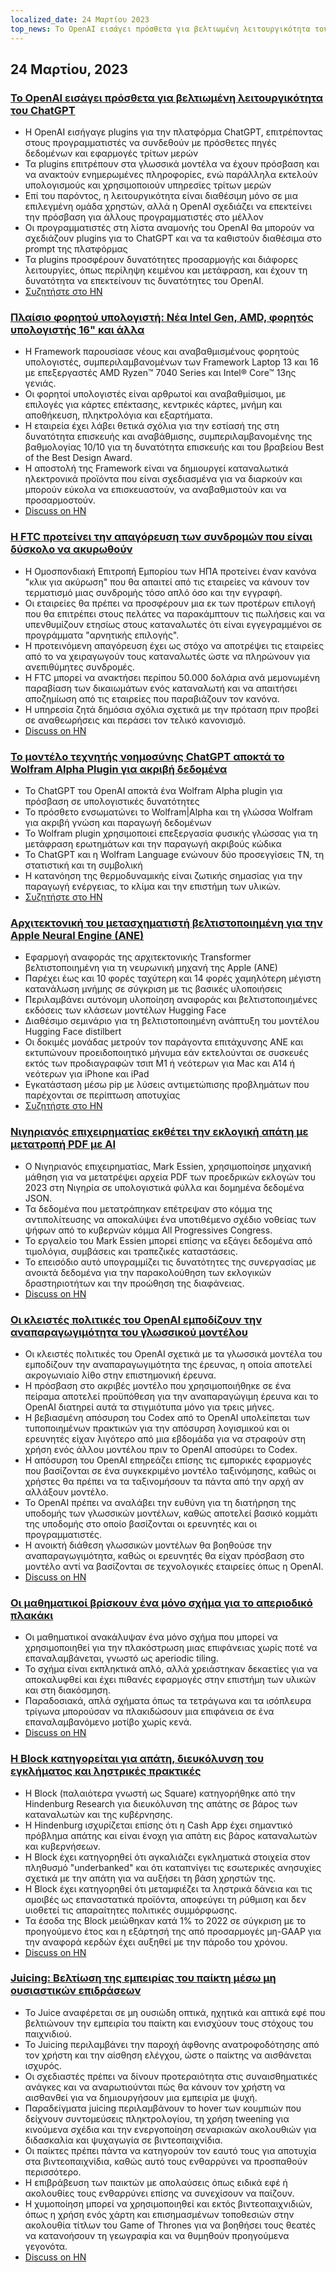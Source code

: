```yaml
---
localized_date: 24 Μαρτίου 2023
top_news: Το OpenAI εισάγει πρόσθετα για βελτιωμένη λειτουργικότητα του ChatGPT
---
```




<CallToAction />

<Steps>

## 24 Μαρτίου, 2023

### [Το OpenAI εισάγει πρόσθετα για βελτιωμένη λειτουργικότητα του ChatGPT](https://openai.com/blog/chatgpt-plugins)

- Η OpenAI εισήγαγε plugins για την πλατφόρμα ChatGPT, επιτρέποντας στους προγραμματιστές να συνδεθούν με πρόσθετες πηγές δεδομένων και εφαρμογές τρίτων μερών
- Τα plugins επιτρέπουν στα γλωσσικά μοντέλα να έχουν πρόσβαση και να ανακτούν ενημερωμένες πληροφορίες, ενώ παράλληλα εκτελούν υπολογισμούς και χρησιμοποιούν υπηρεσίες τρίτων μερών
- Επί του παρόντος, η λειτουργικότητα είναι διαθέσιμη μόνο σε μια επιλεγμένη ομάδα χρηστών, αλλά η OpenAI σχεδιάζει να επεκτείνει την πρόσβαση για άλλους προγραμματιστές στο μέλλον
- Οι προγραμματιστές στη λίστα αναμονής του OpenAI θα μπορούν να σχεδιάζουν plugins για το ChatGPT και να τα καθιστούν διαθέσιμα στο prompt της πλατφόρμας
- Τα plugins προσφέρουν δυνατότητες προσαρμογής και διάφορες λειτουργίες, όπως περίληψη κειμένου και μετάφραση, και έχουν τη δυνατότητα να επεκτείνουν τις δυνατότητες του OpenAI.
- [Συζητήστε στο HN](http://news.ycombinator.com/item?id=35277677)

### [Πλαίσιο φορητού υπολογιστή: Νέα Intel Gen, AMD, φορητός υπολογιστής 16" και άλλα](https://frame.work/)

- Η Framework παρουσίασε νέους και αναβαθμισμένους φορητούς υπολογιστές, συμπεριλαμβανομένων των Framework Laptop 13 και 16 με επεξεργαστές AMD Ryzen™ 7040 Series και Intel® Core™ 13ης γενιάς.
- Οι φορητοί υπολογιστές είναι αρθρωτοί και αναβαθμίσιμοι, με επιλογές για κάρτες επέκτασης, κεντρικές κάρτες, μνήμη και αποθήκευση, πληκτρολόγια και εξαρτήματα.
- Η εταιρεία έχει λάβει θετικά σχόλια για την εστίασή της στη δυνατότητα επισκευής και αναβάθμισης, συμπεριλαμβανομένης της βαθμολογίας 10/10 για τη δυνατότητα επισκευής και του βραβείου Best of the Best Design Award.
- Η αποστολή της Framework είναι να δημιουργεί καταναλωτικά ηλεκτρονικά προϊόντα που είναι σχεδιασμένα για να διαρκούν και μπορούν εύκολα να επισκευαστούν, να αναβαθμιστούν και να προσαρμοστούν.
- [Discuss on HN](http://news.ycombinator.com/item?id=35277660)

### [Η FTC προτείνει την απαγόρευση των συνδρομών που είναι δύσκολο να ακυρωθούν](https://www.theverge.com/2023/3/23/23652373/ftc-click-to-cancel-subscription-service-dark-patterns-ban)

- Η Ομοσπονδιακή Επιτροπή Εμπορίου των ΗΠΑ προτείνει έναν κανόνα "κλικ για ακύρωση" που θα απαιτεί από τις εταιρείες να κάνουν τον τερματισμό μιας συνδρομής τόσο απλό όσο και την εγγραφή.
- Οι εταιρείες θα πρέπει να προσφέρουν μια εκ των προτέρων επιλογή που θα επιτρέπει στους πελάτες να παρακάμπτουν τις πωλήσεις και να υπενθυμίζουν ετησίως στους καταναλωτές ότι είναι εγγεγραμμένοι σε προγράμματα "αρνητικής επιλογής".
- Η προτεινόμενη απαγόρευση έχει ως στόχο να αποτρέψει τις εταιρείες από το να χειραγωγούν τους καταναλωτές ώστε να πληρώνουν για ανεπιθύμητες συνδρομές.
- Η FTC μπορεί να ανακτήσει περίπου 50.000 δολάρια ανά μεμονωμένη παραβίαση των δικαιωμάτων ενός καταναλωτή και να απαιτήσει αποζημίωση από τις εταιρείες που παραβιάζουν τον κανόνα.
- Η υπηρεσία ζητά δημόσια σχόλια σχετικά με την πρόταση πριν προβεί σε αναθεωρήσεις και περάσει τον τελικό κανονισμό.
- [Discuss on HN](http://news.ycombinator.com/item?id=35274519)

### [Το μοντέλο τεχνητής νοημοσύνης ChatGPT αποκτά το Wolfram Alpha Plugin για ακριβή δεδομένα](https://writings.stephenwolfram.com/2023/03/chatgpt-gets-its-wolfram-superpowers/)

- Το ChatGPT του OpenAI αποκτά ένα Wolfram Alpha plugin για πρόσβαση σε υπολογιστικές δυνατότητες
- Το πρόσθετο ενσωματώνει το Wolfram|Alpha και τη γλώσσα Wolfram για ακριβή γνώση και παραγωγή δεδομένων
- Το Wolfram plugin χρησιμοποιεί επεξεργασία φυσικής γλώσσας για τη μετάφραση ερωτημάτων και την παραγωγή ακριβούς κώδικα
- Το ChatGPT και η Wolfram Language ενώνουν δύο προσεγγίσεις ΤΝ, τη στατιστική και τη συμβολική
- Η κατανόηση της θερμοδυναμικής είναι ζωτικής σημασίας για την παραγωγή ενέργειας, το κλίμα και την επιστήμη των υλικών.
- [Συζητήστε στο HN](http://news.ycombinator.com/item?id=35277925)

### [Αρχιτεκτονική του μετασχηματιστή βελτιστοποιημένη για την Apple Neural Engine (ANE)](https://github.com/apple/ml-ane-transformers)

- Εφαρμογή αναφοράς της αρχιτεκτονικής Transformer βελτιστοποιημένη για τη νευρωνική μηχανή της Apple (ANE)
- Παρέχει έως και 10 φορές ταχύτερη και 14 φορές χαμηλότερη μέγιστη κατανάλωση μνήμης σε σύγκριση με τις βασικές υλοποιήσεις
- Περιλαμβάνει αυτόνομη υλοποίηση αναφοράς και βελτιστοποιημένες εκδόσεις των κλάσεων μοντέλων Hugging Face
- Διαθέσιμο σεμινάριο για τη βελτιστοποιημένη ανάπτυξη του μοντέλου Hugging Face distilbert
- Οι δοκιμές μονάδας μετρούν τον παράγοντα επιτάχυνσης ANE και εκτυπώνουν προειδοποιητικό μήνυμα εάν εκτελούνται σε συσκευές εκτός των προδιαγραφών τσιπ M1 ή νεότερων για Mac και A14 ή νεότερων για iPhone και iPad
- Εγκατάσταση μέσω pip με λύσεις αντιμετώπισης προβλημάτων που παρέχονται σε περίπτωση αποτυχίας
- [Συζητήστε στο HN](http://news.ycombinator.com/item?id=35282325)

### [Νιγηριανός επιχειρηματίας εκθέτει την εκλογική απάτη με μετατροπή PDF με AI](https://markessien.com/posts/drama_of_transcription/)

- Ο Νιγηριανός επιχειρηματίας, Mark Essien, χρησιμοποίησε μηχανική μάθηση για να μετατρέψει αρχεία PDF των προεδρικών εκλογών του 2023 στη Νιγηρία σε υπολογιστικά φύλλα και δομημένα δεδομένα JSON.
- Τα δεδομένα που μετατράπηκαν επέτρεψαν στο κόμμα της αντιπολίτευσης να αποκαλύψει ένα υποτιθέμενο σχέδιο νοθείας των ψήφων από το κυβερνών κόμμα All Progressives Congress.
- Το εργαλείο του Mark Essien μπορεί επίσης να εξάγει δεδομένα από τιμολόγια, συμβάσεις και τραπεζικές καταστάσεις.
- Το επεισόδιο αυτό υπογραμμίζει τις δυνατότητες της συνεργασίας με ανοικτά δεδομένα για την παρακολούθηση των εκλογικών δραστηριοτήτων και την προώθηση της διαφάνειας.
- [Discuss on HN](http://news.ycombinator.com/item?id=35272227)

### [Οι κλειστές πολιτικές του OpenAI εμποδίζουν την αναπαραγωγιμότητα του γλωσσικού μοντέλου](https://aisnakeoil.substack.com/p/openais-policies-hinder-reproducible)

- Οι κλειστές πολιτικές του OpenAI σχετικά με τα γλωσσικά μοντέλα του εμποδίζουν την αναπαραγωγιμότητα της έρευνας, η οποία αποτελεί ακρογωνιαίο λίθο στην επιστημονική έρευνα.
- Η πρόσβαση στο ακριβές μοντέλο που χρησιμοποιήθηκε σε ένα πείραμα αποτελεί προϋπόθεση για την αναπαραγώγιμη έρευνα και το OpenAI διατηρεί αυτά τα στιγμιότυπα μόνο για τρεις μήνες.
- Η βεβιασμένη απόσυρση του Codex από το OpenAI υπολείπεται των τυποποιημένων πρακτικών για την απόσυρση λογισμικού και οι ερευνητές είχαν λιγότερο από μια εβδομάδα για να στραφούν στη χρήση ενός άλλου μοντέλου πριν το OpenAI αποσύρει το Codex.
- Η απόσυρση του OpenAI επηρεάζει επίσης τις εμπορικές εφαρμογές που βασίζονται σε ένα συγκεκριμένο μοντέλο ταξινόμησης, καθώς οι χρήστες θα πρέπει να τα ταξινομήσουν τα πάντα από την αρχή αν αλλάξουν μοντέλο.
- Το OpenAI πρέπει να αναλάβει την ευθύνη για τη διατήρηση της υποδομής των γλωσσικών μοντέλων, καθώς αποτελεί βασικό κομμάτι της υποδομής στο οποίο βασίζονται οι ερευνητές και οι προγραμματιστές.
- Η ανοικτή διάθεση γλωσσικών μοντέλων θα βοηθούσε την αναπαραγωγιμότητα, καθώς οι ερευνητές θα είχαν πρόσβαση στο μοντέλο αντί να βασίζονται σε τεχνολογικές εταιρείες όπως η OpenAI.
- [Discuss on HN](http://news.ycombinator.com/item?id=35269304)

### [Οι μαθηματικοί βρίσκουν ένα μόνο σχήμα για το απεριοδικό πλακάκι](https://www.newscientist.com/article/2365363-mathematicians-discover-shape-that-can-tile-a-wall-and-never-repeat/)

- Οι μαθηματικοί ανακάλυψαν ένα μόνο σχήμα που μπορεί να χρησιμοποιηθεί για την πλακόστρωση μιας επιφάνειας χωρίς ποτέ να επαναλαμβάνεται, γνωστό ως aperiodic tiling.
- Το σχήμα είναι εκπληκτικά απλό, αλλά χρειάστηκαν δεκαετίες για να αποκαλυφθεί και έχει πιθανές εφαρμογές στην επιστήμη των υλικών και στη διακόσμηση.
- Παραδοσιακά, απλά σχήματα όπως τα τετράγωνα και τα ισόπλευρα τρίγωνα μπορούσαν να πλακιδώσουν μια επιφάνεια σε ένα επαναλαμβανόμενο μοτίβο χωρίς κενά.
- [Discuss on HN](http://news.ycombinator.com/item?id=35273707)

### [Η Block κατηγορείται για απάτη, διευκόλυνση του εγκλήματος και ληστρικές πρακτικές](https://hindenburgresearch.com/block/)

- Η Block (παλαιότερα γνωστή ως Square) κατηγορήθηκε από την Hindenburg Research για διευκόλυνση της απάτης σε βάρος των καταναλωτών και της κυβέρνησης.
- Η Hindenburg ισχυρίζεται επίσης ότι η Cash App έχει σημαντικό πρόβλημα απάτης και είναι ένοχη για απάτη εις βάρος καταναλωτών και κυβερνήσεων.
- Η Block έχει κατηγορηθεί ότι αγκαλιάζει εγκληματικά στοιχεία στον πληθυσμό "underbanked" και ότι καταπνίγει τις εσωτερικές ανησυχίες σχετικά με την απάτη για να αυξήσει τη βάση χρηστών της.
- Η Block έχει κατηγορηθεί ότι μεταμφιέζει τα ληστρικά δάνεια και τις αμοιβές ως επαναστατικά προϊόντα, αποφεύγει τη ρύθμιση και δεν υιοθετεί τις απαραίτητες πολιτικές συμμόρφωσης.
- Τα έσοδα της Block μειώθηκαν κατά 1% το 2022 σε σύγκριση με το προηγούμενο έτος και η εξάρτησή της από προσαρμογές μη-GAAP για την αναφορά κερδών έχει αυξηθεί με την πάροδο του χρόνου.
- [Discuss on HN](http://news.ycombinator.com/item?id=35273782)

### [Juicing: Βελτίωση της εμπειρίας του παίκτη μέσω μη ουσιαστικών επιδράσεων](https://garden.bradwoods.io/notes/design/juice)

- Το Juice αναφέρεται σε μη ουσιώδη οπτικά, ηχητικά και απτικά εφέ που βελτιώνουν την εμπειρία του παίκτη και ενισχύουν τους στόχους του παιχνιδιού.
- Το Juicing περιλαμβάνει την παροχή άφθονης ανατροφοδότησης από τον χρήστη και την αίσθηση ελέγχου, ώστε ο παίκτης να αισθάνεται ισχυρός.
- Οι σχεδιαστές πρέπει να δίνουν προτεραιότητα στις συναισθηματικές ανάγκες και να αναρωτιούνται πώς θα κάνουν τον χρήστη να αισθανθεί για να δημιουργήσουν μια εμπειρία με ψυχή.
- Παραδείγματα juicing περιλαμβάνουν το hover των κουμπιών που δείχνουν συντομεύσεις πληκτρολογίου, τη χρήση tweening για κινούμενα σχέδια και την ενεργοποίηση σεναριακών ακολουθιών για διδασκαλία και ψυχαγωγία σε βιντεοπαιχνίδια.
- Οι παίκτες πρέπει πάντα να κατηγορούν τον εαυτό τους για αποτυχία στα βιντεοπαιχνίδια, καθώς αυτό τους ενθαρρύνει να προσπαθούν περισσότερο.
- Η επιβράβευση των παικτών με απολαύσεις όπως ειδικά εφέ ή ακολουθίες τους ενθαρρύνει επίσης να συνεχίσουν να παίζουν.
- Η χυμοποίηση μπορεί να χρησιμοποιηθεί και εκτός βιντεοπαιχνιδιών, όπως η χρήση ενός χάρτη και επισημασμένων τοποθεσιών στην ακολουθία τίτλων του Game of Thrones για να βοηθήσει τους θεατές να κατανοήσουν τη γεωγραφία και να θυμηθούν προηγούμενα γεγονότα.
- [Discuss on HN](http://news.ycombinator.com/item?id=35273139)

</Steps>
